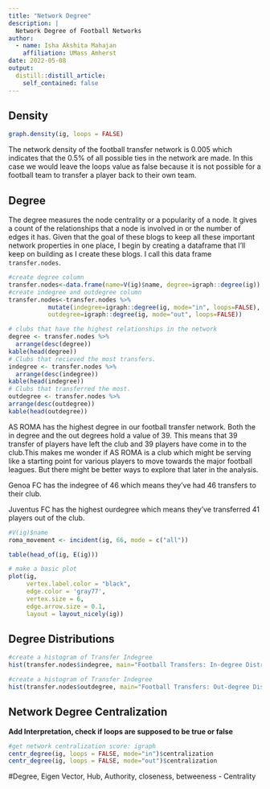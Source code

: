 ```yaml
---
title: "Network Degree"
description: |
  Network Degree of Football Networks
author:
  - name: Isha Akshita Mahajan
    affiliation: UMass Amherst
date: 2022-05-08
output:
  distill::distill_article:
    self_contained: false
---
```


## Density 

```r
graph.density(ig, loops = FALSE)
```

The network density of the football transfer network is 0.005 which indicates that the 0.5% of all possible ties in the network are made. In this case we would leave the loops value as false because it is not possible for a football team to transfer a player back to their own team. 

## Degree

The degree measures the node centrality or a popularity of a node. It gives a count of the relationships that a node is involved in or the number of edges it has. Given that the goal of these blogs to keep all these important network properties in one place, I begin by creating a dataframe that I'll keep on building as I create these blogs. I call this data frame `transfer.nodes`. 

```r
#create degree column
transfer.nodes<-data.frame(name=V(ig)$name, degree=igraph::degree(ig))
#create indegree and outdegree column
transfer.nodes<-transfer.nodes %>%
           mutate(indegree=igraph::degree(ig, mode="in", loops=FALSE),
           outdegree=igraph::degree(ig, mode="out", loops=FALSE))
```


```r
# clubs that have the highest relationships in the network
degree <- transfer.nodes %>% 
  arrange(desc(degree)) 
kable(head(degree))
# Clubs that recieved the most transfers.
indegree <- transfer.nodes %>% 
  arrange(desc(indegree)) 
kable(head(indegree))
# Clubs that transferred the most.
outdegree <- transfer.nodes %>% 
arrange(desc(outdegree)) 
kable(head(outdegree))
```

AS ROMA has the highest degree in our football transfer network. Both the in degree and the out degrees hold a value of 39. This means that 39 transfer of players have left the club and 39 players have come in to the club.This makes me wonder if AS ROMA is a club which might be serving like a starting point for various players to move towards the major football leagues. But there might be better ways to explore that later in the analysis. 

Genoa FC has the indegree of 46 which means they've had 46 transfers to their club. 

Juventus FC has the highest ourdegree which means they've transferred 41 players out of the club. 


```r
#V(ig)$name
roma_movement <- incident(ig, 66, mode = c("all"))
```

```r
table(head_of(ig, E(ig)))
```

```r
# make a basic plot
plot(ig, 
     vertex.label.color = "black", 
     edge.color = 'gray77',
     vertex.size = 6,
     edge.arrow.size = 0.1,
     layout = layout_nicely(ig))
```


## Degree Distributions

```r
#create a histogram of Transfer Indegree
hist(transfer.nodes$indegree, main="Football Transfers: In-degree Distribution", xlab="Players Recieved")
```

```r
#create a histogram of Transfer Indegree
hist(transfer.nodes$outdegree, main="Football Transfers: Out-degree Distribution", xlab="Players Transferred")
```

## Network Degree Centralization

**Add Interpretation, check if loops are supposed to be true or false** 

```r
#get network centralization score: igraph
centr_degree(ig, loops = FALSE, mode="in")$centralization
centr_degree(ig, loops = FALSE, mode="out")$centralization
```


#Degree, Eigen Vector, Hub, Authority, closeness, betweeness - Centrality
